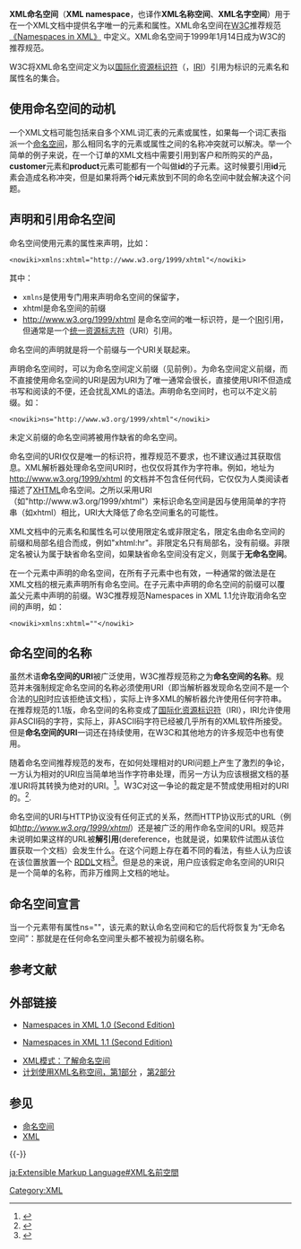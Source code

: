 '''XML命名空间'''（'''XML namespace'''，也译作'''XML名称空间'''、'''XML名字空间'''）用于在一个XML文档中提供名字唯一的元素和属性。XML命名空间在[[W3C|W3C]]推荐规范[http://www.w3.org/TR/REC-xml-names/ 《Namespaces in XML》] {{Wayback|url=http://www.w3.org/TR/REC-xml-names/ |date=20110316043909 }}中定义。XML命名空间于1999年1月14日成为W3C的推荐规范。

W3C将XML命名空间定义为以[[国际化资源标识符|国际化资源标识符]]（{{lang|en|Internationalized Resource Identifier}}，[[IRI|IRI]]）引用为标识的元素名和属性名的集合。

== 使用命名空间的动机 ==
一个XML文档可能包括来自多个XML词汇表的元素或属性，如果每一个词汇表指派一个[[命名空间|命名空间]]，那么相同名字的元素或属性之间的名称冲突就可以解决。举一个简单的例子来说，在一个订单的XML文档中需要引用到客户和所购买的产品，'''customer'''元素和'''product'''元素可能都有一个叫做'''id'''的子元素。这时候要引用'''id'''元素会造成名称冲突，但是如果将两个'''id'''元素放到不同的命名空间中就会解决这个问题。

== 声明和引用命名空间 ==
命名空间使用元素的属性来声明，比如：
<pre><nowiki>xmlns:xhtml="http://www.w3.org/1999/xhtml"</nowiki></pre>

其中：
* <code>xmlns</code>是使用专门用来声明命名空间的保留字，
* xhtml是命名空间的前缀
* http://www.w3.org/1999/xhtml {{Wayback|url=http://www.w3.org/1999/xhtml |date=20060228232134 }} 是命名空间的唯一标识符，是一个[[国际化资源标识符|IRI]]引用，但通常是一个[[统一资源标志符|统一资源标志符]]（URI）引用。
命名空间的声明就是将一个前缀与一个URI关联起来。

声明命名空间时，可以为命名空间定义前缀（见前例）。为命名空间定义前缀，而不直接使用命名空间的URI是因为URI为了唯一通常会很长，直接使用URI不但造成书写和阅读的不便，还会扰乱XML的语法。声明命名空间时，也可以不定义前缀。如：
<pre><nowiki>ns="http://www.w3.org/1999/xhtml"</nowiki></pre>
未定义前缀的命名空间將被用作缺省的命名空间。

命名空间的URI仅仅是唯一的标识符，推荐规范不要求，也不建议通过其获取信息。XML解析器处理命名空间URI时，也仅仅将其作为字符串。例如，地址为[http://www.w3.org/1999/xhtml http://www.w3.org/1999/xhtml] {{Wayback|url=http://www.w3.org/1999/xhtml |date=20060228232134 }} 的文档并不包含任何代码，它仅仅为人类阅读者描述了[[XHTML|XHTML]]命名空间。之所以采用URI（如<nowiki>"http://www.w3.org/1999/xhtml"</nowiki>）来标识命名空间是因与使用简单的字符串（如xhtml）相比，URI大大降低了命名空间重名的可能性。

XML文档中的元素名和属性名可以使用限定名或非限定名，限定名由命名空间的前缀和局部名组合而成，例如"xhtml:hr"。非限定名只有局部名，没有前缀。非限定名被认为属于缺省命名空间，如果缺省命名空间没有定义，则属于'''无命名空间'''。

在一个元素中声明的命名空间，在所有子元素中也有效，一种通常的做法是在XML文档的根元素声明所有命名空间。在子元素中声明的命名空间的前缀可以覆盖父元素中声明的前缀。W3C推荐规范Namespaces in XML 1.1允许取消命名空间的声明，如：
<pre><nowiki>xmlns:xhtml=""</nowiki></pre>

== 命名空间的名称 ==
虽然术语'''命名空间的URI'''被广泛使用，W3C推荐规范称之为'''命名空间的名称'''。规范并未强制规定命名空间的名称必须使用URI（即当解析器发现命名空间不是一个合法的[[统一资源标志符|URI]]时应该拒绝该文档），实际上许多XML的解析器允许使用任何字符串。在推荐规范的1.1版，命名空间的名称变成了[[国际化资源标识符|国际化资源标识符]]（IRI），IRI允许使用非ASCII码的字符，实际上，非ASCII码字符已经被几乎所有的XML软件所接受。但是'''命名空间的URI'''一词还在持续使用，在W3C和其他地方的许多规范中也有使用。

随着命名空间推荐规范的发布，在如何处理相对的URI问题上产生了激烈的争论，一方认为相对的URI应当简单地当作字符串处理，而另一方认为应该根据文档的基准URI将其转换为绝对的URI。<ref>{{cite|title=News from the trenches|author=Leigh Dodds|date=24 May 2000|url=http://www.xml.com/pub/a/2000/05/24/deviant/index.html|accessdate=2009-11-12|archive-date=2021-06-14|archive-url=https://web.archive.org/web/20210614080147/https://www.xml.com/pub/a/2000/05/24/deviant/index.html}}</ref>。W3C对这一争论的裁定是不赞成使用相对的URI的。<ref>{{cite|title=W3C XML Plenary decision on relative URI references in namespace declarations|author=Dan Connolly|date=11 Sep 2000}}</ref>.

命名空间的URI与HTTP协议没有任何正式的关系，然而HTTP协议形式的URL（例如''http://www.w3.org/1999/xhtml''）还是被广泛的用作命名空间的URI。规范并未说明如果这样的URL被'''解引用'''(dereference，也就是说，如果软件试图从该位置获取一个文档）会发生什么。在这个问题上存在着不同的看法，有些人认为应该在该位置放置一个 {{Wayback|url=http://www.w3.org/1999/xhtml |date=20060228232134 }}[[RDDL|RDDL]]文档<ref>{{cite|author=Elliotte Rusty Harold|title=RDDL Me This: What Does a Namespace URL Locate?|date=20 Feb 2001|url=http://www.oreillynet.com/pub/a/oreilly/xml/news/xmlnut2_0201.html|accessdate=2009-11-12|archive-date=2014-06-20|archive-url=https://web.archive.org/web/20140620041418/http://www.oreillynet.com/pub/a/oreilly/xml/news/xmlnut2_0201.html}}</ref>。但是总的来说，用户应该假定命名空间的URI只是一个简单的名称，而非万维网上文档的地址。

== 命名空间宣言 ==
当一个元素带有属性ns=""，该元素的默认命名空间和它的后代将恢复为“无命名空间”：那就是在任何命名空间里头都不被视为前缀名称。

== 参考文献 ==
{{Reflist}}

== 外部链接 ==
* {{en}}[http://www.w3.org/TR/REC-xml-names/ Namespaces in XML 1.0 (Second Edition)] {{Wayback|url=http://www.w3.org/TR/REC-xml-names/ |date=20110316043909 }}
* {{en}}[http://www.w3.org/TR/2006/REC-xml-names11-20060816/ Namespaces in XML 1.1 (Second Edition)] {{Wayback|url=http://www.w3.org/TR/2006/REC-xml-names11-20060816/ |date=20220516093905 }}
* [http://www.oracle.com/technetwork/cn/articles/srivastava-namespaces-098626-zhs.html XML模式：了解命名空间] {{Wayback|url=http://www.oracle.com/technetwork/cn/articles/srivastava-namespaces-098626-zhs.html |date=20160926093209 }}
* [http://www.ibm.com/developerworks/cn/xml/x-nmspace/part1/ 计划使用XML名称空间，第1部分] {{Wayback|url=http://www.ibm.com/developerworks/cn/xml/x-nmspace/part1/ |date=20161115073247 }}，[http://www.ibm.com/developerworks/cn/xml/x-nmspace/part2/ 第2部分]{{dead link|date=2017年11月 |bot=InternetArchiveBot |fix-attempted=yes }}

== 参见 ==
* [[命名空间|命名空间]]
* [[XML|XML]]

{{-}}
{{W3C规范和标准}}

[[Category:XML|Category:XML]]

[[ja:Extensible_Markup_Language#XML名前空間|ja:Extensible Markup Language#XML名前空間]]